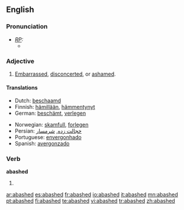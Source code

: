 ==English==

===Pronunciation===
* ''[[RP]]:''
** {{IPA|/əˈbæʃt/}}

===Adjective===
{{en-adj}}

# [[embarrassed|Embarrassed]], [[disconcerted]], or [[ashamed]].

====Translations====
{{trans-top|embarrassed}}
*Dutch: [[beschaamd]]
*Finnish: [[hämillään]], [[hämmentynyt]]
*German: [[beschämt]], [[verlegen]]
{{trans-mid}}
*Norwegian: [[skamfull]], [[forlegen]]
*Persian: [[خجالت زده]], [[شرمسار]]
*Portuguese: [[envergonhado]]
*Spanish: [[avergonzado]]
{{trans-bottom}}

===Verb===
'''abashed'''

# {{past of|[[abash]]}}

[[ar:abashed]]
[[es:abashed]]
[[fr:abashed]]
[[io:abashed]]
[[it:abashed]]
[[mn:abashed]]
[[pt:abashed]]
[[fi:abashed]]
[[te:abashed]]
[[vi:abashed]]
[[tr:abashed]]
[[zh:abashed]]